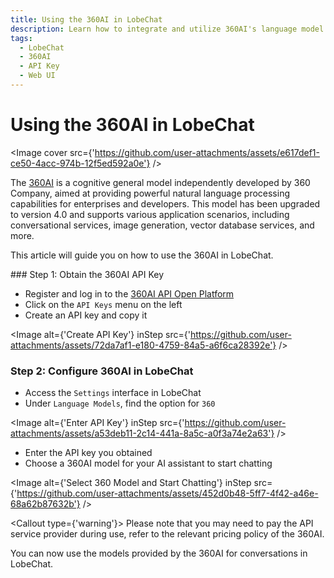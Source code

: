 ```yaml
---
title: Using the 360AI in LobeChat
description: Learn how to integrate and utilize 360AI's language model APIs in LobeChat.
tags:
  - LobeChat
  - 360AI
  - API Key
  - Web UI
---
```


# Using the 360AI in LobeChat

<Image cover src={'https://github.com/user-attachments/assets/e617def1-ce50-4acc-974b-12f5ed592a0e'} />

The [360AI](https://ai.360.com/) is a cognitive general model independently developed by 360 Company, aimed at providing powerful natural language processing capabilities for enterprises and developers. This model has been upgraded to version 4.0 and supports various application scenarios, including conversational services, image generation, vector database services, and more.

This article will guide you on how to use the 360AI in LobeChat.

<Steps>
  ### Step 1: Obtain the 360AI API Key

  - Register and log in to the [360AI API Open Platform](https://ai.360.com/platform/keys)
  - Click on the `API Keys` menu on the left
  - Create an API key and copy it

  <Image alt={'Create API Key'} inStep src={'https://github.com/user-attachments/assets/72da7af1-e180-4759-84a5-a6f6ca28392e'} />

  ### Step 2: Configure 360AI in LobeChat

  - Access the `Settings` interface in LobeChat
  - Under `Language Models`, find the option for `360`

  <Image alt={'Enter API Key'} inStep src={'https://github.com/user-attachments/assets/a53deb11-2c14-441a-8a5c-a0f3a74e2a63'} />

  - Enter the API key you obtained
  - Choose a 360AI model for your AI assistant to start chatting

  <Image alt={'Select 360 Model and Start Chatting'} inStep src={'https://github.com/user-attachments/assets/452d0b48-5ff7-4f42-a46e-68a62b87632b'} />

  <Callout type={'warning'}>
    Please note that you may need to pay the API service provider during use, refer to the relevant
    pricing policy of the 360AI.
  </Callout>
</Steps>

You can now use the models provided by the 360AI for conversations in LobeChat.
